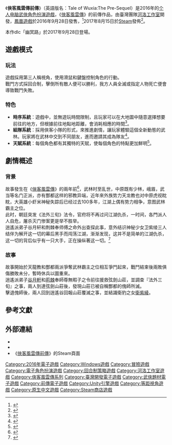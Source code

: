 {{NoteTA/lua|G1=Games|1=zh:颱風鮎魚; zh-cn:超强台风鲇鱼; zh-hk:強颱風鮎魚; zh-mo:颱風鮎魚; zh-tw:中度颱風梅姬;}}

{{Infobox_VG|title=俠客風雲傳前傳|english=Tale of Wuxia:The Pre-Sequel|image=File:俠客風雲傳前傳_產品封面.jpg|caption=俠客風雲傳前傳產品封面|genre=[[单机游戏|單人單機]]<br>[[冒险游戏|武俠冒險]]<br>[[電子角色扮演遊戲|角色扮演]]<br>[[回合制策略游戏|回合制策略]]|platforms=[[Microsoft_Windows|Microsoft_Windows]]|developer=[[鳳凰遊戲|鳳凰遊戲]]<br>[[河洛工作室|河洛工作室]]|publisher=[[鳳凰遊戲|鳳凰遊戲]]|series=[[俠客風雲傳系列|俠客風雲傳系列]]|engine=[[Unity_(游戏引擎)|Unity3D]]|modes=單人|released={{Vgr|TWHK|2016年9月28日}}|producer=[[徐昌隆|徐昌隆]]|designer=[[高裕泰|高裕泰]]|artist=[[許信輝|許信輝]]<br>[[莊清竣|莊清竣]]|composer=[[徐赫力音樂工作室|徐赫力音樂工作室]]}}

《'''俠客風雲傳前傳'''》（英語版名：Tale of Wuxia:The Pre-Sequel）是2016年的[[个人电脑|个人电脑]][[電子角色扮演遊戲|武俠角色扮演遊戲]]，《[[俠客風雲傳|俠客風雲傳]]》的前傳作品，由臺灣團隊[[河洛工作室|河洛工作室]]開發，[[鳳凰遊戲|鳳凰遊戲]]於2016年9月28日發售，<ref>{{Cite_news|title=【CJ 16】《俠客風雲傳前傳》即將上市！VR DEMO 呈現第一人稱武俠江湖|author=GNN 記者 犬拓|url=https://gnn.gamer.com.tw/7/135337.html|dead-url=no|publisher=巴哈姆特電玩資訊站|location=臺灣|date=2016-08-01|accessdate=2017-08-17|language=zh-tw|quote=PC 單機遊戲《俠客風雲傳前傳》是遊戲製作人徐昌隆領銜的河洛工作室研發的又一部作品，同時也是《俠客風雲傳》系列的最新作。...《俠客風雲傳前傳》將於 9 月 28 日上市，簡體中文版 2 個版本的價格分別為：標準版人民幣 89 元，豪華版人民幣 298 元。台版預購時間將在日後揭曉。|archiveurl=https://web.archive.org/web/20160803001009/https://gnn.gamer.com.tw/7/135337.html|archivedate=2016-08-03}}</ref>2017年8月15日於[[Steam|Steam]]發佈<ref>{{Cite_news|title=《俠客風雲傳前傳》將於8月15日正式上線STEAM平台|url=http://news.sina.com.tw/article/20170810/23410876.html|dead-url=yes|publisher=新浪新聞中心|date=2017-08-10|accessdate=2017-08-17|language=zh-cn|quote=據小編了解《俠客風雲傳前傳》STEAM商店頁面已在今天正式上線，遊戲將在本月15日正式上市。|archiveurl=https://web.archive.org/web/20170817110727/http://news.sina.com.tw/article/20170810/23410876.html|archivedate=2017-08-17}}</ref>。

本作dlc「幽冥路」於2017年9月28日登場。

==遊戲模式==
===玩法===
遊戲採用第三人稱視角，使用滑鼠和鍵盤控制角色的行動。<br>
戰鬥方式採回合制，擊倒所有敵人便可以勝利，我方人員全滅或指定人物死亡便會導致戰鬥失敗。

=== 特色 ===
* '''時序系統'''：遊戲中，並無遊玩時間限制，且玩家可以在大地圖中隨意選擇想要前往的地方，但根據前往地點地距離，會消耗相應的時間<ref name="時序系統">{{cite web|url=http://xkqz.fhyx.com/time.html|title=《侠客风云传前传》时序系统|publisher=侠客前传官网|date=2016-09-28|accessdate=2016-10-09|archive-date=2020-04-18|archive-url=https://web.archive.org/web/20200418151558/http://xkqz.fhyx.com/time.html|dead-url=no}}</ref>。
* '''組隊系統'''：採用俠客小隊的形式，來推進劇情，讓玩家體驗這個全新動態的武林。玩家將在武林中交到不同朋友，進而邀請其成為隊友<ref name="組隊系統">{{cite web|url=http://xkqz.fhyx.com/team.html|title=《侠客风云传前传》組隊系統|publisher=侠客前传官网|date=2016-09-28|accessdate=2016-10-09|archive-date=2020-04-18|archive-url=https://web.archive.org/web/20200418151558/http://xkqz.fhyx.com/team.html|dead-url=no}}</ref>。
* '''天賦系統'''：每個角色都有其獨特的天賦，使每個角色的特點更加鮮明<ref name="天賦系統">{{cite web|url=http://xkqz.fhyx.com/talent.html|title=《侠客风云传前传》天賦系統|publisher=侠客前传官网|date=2016-09-28|accessdate=2016-10-09|archive-date=2020-05-18|archive-url=https://web.archive.org/web/20200518133930/http://xkqz.fhyx.com/talent.html|dead-url=no}}</ref>。
==劇情概述==
===背景===
故事發生在《[[俠客風雲傳|俠客風雲傳]]》的兩年前<ref>{{Cite_web|title=《侠客风云传前传》人气女角青涩登场|url=http://xkqz.fhyx.com/news/160803/167.html|accessdate=2017-08-17|date=2016-08-03|language=zh-cn|via=鳳凰遊戲|archiveurl=https://web.archive.org/web/20160810192308/http://xkqz.fhyx.com/news/160803/167.html|archivedate=2016-08-10|dead-url=no|quote=《侠客风云传前传》主要讲述了本传中侠客们年轻时的故事，具体时间大约发生在两年前。}}</ref>，武林时至乱世，中原既有少林，峨眉，武当等名门正派，亦有酆都这样的邪教异端，近年來外族势力天龙教也对中原虎视眈眈，大英雄小虾米神秘失踪后已经过去100多年，江湖上偶有势力相争，意图武林霸主之位。<br>
此时，朝廷突发《法外三旬》法令，官府将不再过问江湖仇杀，一时间，各門派人人自危，屠杀灭门惨案更是举不胜举。<br>
逍遙派弟子谷月轩和荆棘奉师傅之命外出查探此事，意外结识神秘少女卫紫绫三人结伴为解开这一切的幕后黑手而闯荡江湖，渐渐发现，这并不是简单的江湖仇杀，这一切的背后似乎有一只大手，正在操纵著这一切。<ref>{{Cite_news|title=俠客風雲傳前傳 故事背景介紹|url=https://kknews.cc/game/xm6b3g.html|publisher=每日頭條|date=2016-07-08|accessdate=2017-08-17|language=zh-tw|quote=武林時至亂世，中原既有少林，峨眉，武當等名門正派，亦有酆都這樣的邪教異端。近年外族勢力天龍教也對中原虎視眈眈。在大英雄小蝦米神秘失蹤後已經過去了100多年，江湖上又偶有勢力相爭，意圖武林霸主之位。此時，朝廷突發《法外三旬》法令，官府將不再過問江湖仇殺。一時間，各門各派人人自危，屠殺滅門慘案更是舉不勝舉！谷月軒及荊棘奉師傅之命外出查探此事，意外結識神秘少女衛紫綾三人結伴為解開這一切的幕後黑手而闖蕩江湖，漸漸的他們發現，這並不是簡單的江湖仇殺，而在這一切的背後，似乎有一隻大手，正在操縱這一切！}}</ref>
===故事===
故事開始於天龍教和酆都兩派爭奪武林霸主之位相互爭鬥起來，戰鬥結束後兩敗俱傷勝敗未分，暫時休兵以圖重來。<br>
逍遙派弟子[[谷月軒|谷月軒]]和[[荊棘|荊棘]]奉師尊無暇子之令前往援救弦劍山莊，並調查『法外三旬』之事，兩人到達弦劍山莊後，發現山莊已被自稱酆都的傀師所滅。<br>
擊退傀師後，兩人回到逍遙谷回報山莊覆滅之事，並結識衛豹之女[[衛紫綾|衛紫綾]]。
==參考文獻==
<references/>
== 外部連結 ==
*{{Official_website|URL=http://xkqz.fhyx.com/}}
*{{Facebook|heluogame}}
*《[https://store.steampowered.com/app/650760/ 俠客風雲傳前傳]》的Steam頁面
{{河洛工作室}}
{{DEFAULTSORT:Tale of Wuxia:The Pre-Sequel}}
[[Category:2016年電子遊戲|Category:2016年電子遊戲]]
[[Category:Windows遊戲|Category:Windows遊戲]]
[[Category:冒險遊戲|Category:冒險遊戲]]
[[Category:電子角色扮演遊戲|Category:電子角色扮演遊戲]]
[[Category:回合制策略遊戲|Category:回合制策略遊戲]]
[[Category:河洛工作室遊戲|Category:河洛工作室遊戲]]
[[Category:俠客風雲傳系列|Category:俠客風雲傳系列]]
[[Category:臺灣開發電子遊戲|Category:臺灣開發電子遊戲]]
[[Category:武俠題材電子遊戲|Category:武俠題材電子遊戲]]
[[Category:前傳電子遊戲|Category:前傳電子遊戲]]
[[Category:Unity引擎遊戲|Category:Unity引擎遊戲]]
[[Category:等距視角遊戲|Category:等距視角遊戲]]
[[Category:原生中文遊戲|Category:原生中文遊戲]]
[[Category:Steam商店遊戲|Category:Steam商店遊戲]]